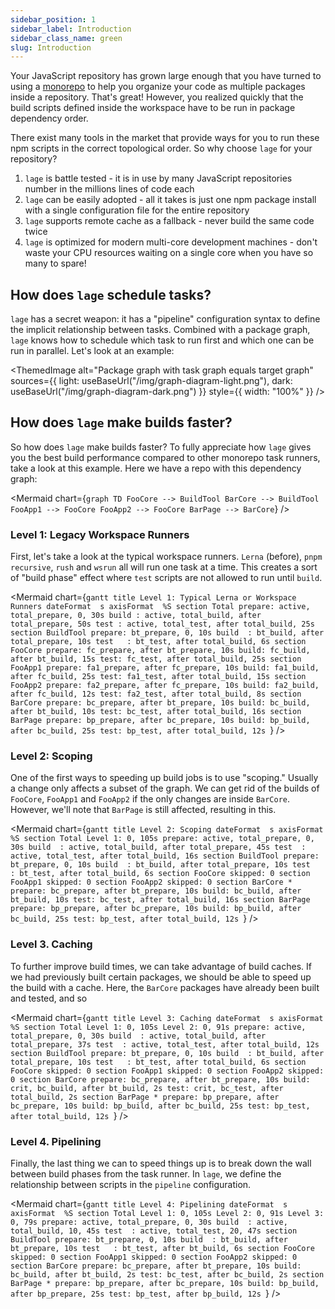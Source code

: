 ```yaml
---
sidebar_position: 1
sidebar_label: Introduction
sidebar_class_name: green
slug: Introduction
---
```



Your JavaScript repository has grown large enough that you have turned to using a [monorepo](https://monorepo.tools) to help you organize your code as multiple packages inside a repository. That's great! However, you realized quickly that the build scripts defined inside the workspace have to be run in package dependency order.

There exist many tools in the market that provide ways for you to run these npm scripts in the correct topological order. So why choose `lage` for your repository?

1. `lage` is battle tested - it is in use by many JavaScript repositories number in the millions lines of code each
2. `lage` can be easily adopted - all it takes is just one npm package install with a single configuration file for the entire repository
3. `lage` supports remote cache as a fallback - never build the same code twice
4. `lage` is optimized for modern multi-core development machines - don't waste your CPU resources waiting on a single core when you have so many to spare!

## How does `lage` schedule tasks?

`lage` has a secret weapon: it has a "pipeline" configuration syntax to define the implicit relationship between tasks. Combined with a package graph, `lage` knows how to schedule which task to run first and which one can be run in parallel. Let's look at an example:

<ThemedImage
  alt="Package graph with task graph equals target graph"
  sources={{
    light: useBaseUrl("/img/graph-diagram-light.png"),
    dark: useBaseUrl("/img/graph-diagram-dark.png")
  }}
  style={{
    width: "100%"
  }}
/>

## How does `lage` make builds faster?

So how does `lage` make builds faster? To fully appreciate how `lage` gives you the best build performance compared to other monorepo task runners, take a look at this example. Here we have a repo with this dependency graph:


<Mermaid
  chart={`
graph TD
  FooCore --> BuildTool
  BarCore --> BuildTool
  FooApp1 --> FooCore
  FooApp2 --> FooCore
  BarPage --> BarCore
`}
/>

### Level 1: Legacy Workspace Runners

First, let's take a look at the typical workspace runners. `Lerna` (before), `pnpm recursive`, `rush` and `wsrun` all will run one task at a time. This creates a sort of "build phase" effect where `test` scripts are not allowed to run until `build`.

<Mermaid
  chart={`gantt
  title Level 1: Typical Lerna or Workspace Runners
  dateFormat  s
  axisFormat  %S
  section Total
    prepare: active, total_prepare, 0, 30s
    build : active, total_build, after total_prepare, 50s
    test : active, total_test, after total_build, 25s
  section BuildTool
    prepare: bt_prepare, 0, 10s
    build  : bt_build, after total_prepare, 10s
    test   : bt_test, after total_build, 6s
  section FooCore
    prepare: fc_prepare, after bt_prepare, 10s
    build: fc_build, after bt_build, 15s
    test: fc_test, after total_build, 25s
  section FooApp1
    prepare: fa1_prepare, after fc_prepare, 10s
    build: fa1_build, after fc_build, 25s
    test: fa1_test, after total_build, 15s
  section FooApp2
    prepare: fa2_prepare, after fc_prepare, 10s
    build: fa2_build, after fc_build, 12s
    test: fa2_test, after total_build, 8s
  section BarCore
    prepare: bc_prepare, after bt_prepare, 10s
    build: bc_build, after bt_build, 10s
    test: bc_test, after total_build, 16s
  section BarPage
    prepare: bp_prepare, after bc_prepare, 10s
    build: bp_build, after bc_build, 25s
    test: bp_test, after total_build, 12s
`}
/>

### Level 2: Scoping

One of the first ways to speeding up build jobs is to use "scoping." Usually a change only affects a subset of the graph. We can get rid of the builds of `FooCore`, `FooApp1` and `FooApp2` if the only changes are inside `BarCore`. However, we'll note that `BarPage` is still affected, resulting in this.

<Mermaid
  chart={`gantt
  title Level 2: Scoping
  dateFormat  s
  axisFormat  %S
  section Total
    Level 1: 0, 105s
    prepare: active, total_prepare, 0, 30s
    build  : active, total_build, after total_prepare, 45s
    test  : active, total_test, after total_build, 16s
	section BuildTool
    prepare: bt_prepare, 0, 10s
    build  : bt_build, after total_prepare, 10s
    test   : bt_test, after total_build, 6s
	section FooCore
	  skipped: 0
  section FooApp1
	  skipped: 0
  section FooApp2
	  skipped: 0
  section BarCore *
    prepare: bc_prepare, after bt_prepare, 10s
    build: bc_build, after bt_build, 10s
    test: bc_test, after total_build, 16s
  section BarPage
    prepare: bp_prepare, after bc_prepare, 10s
    build: bp_build, after bc_build, 25s
    test: bp_test, after total_build, 12s
`}
/>

### Level 3. Caching

To further improve build times, we can take advantage of build caches. If we had previously built certain packages, we should be able to speed up the build with a cache. Here, the `BarCore` packages have already been built and tested, and so

<Mermaid
  chart={`gantt
  title Level 3: Caching
  dateFormat  s
  axisFormat  %S
  section Total
    Level 1: 0, 105s
    Level 2: 0, 91s
    prepare: active, total_prepare, 0, 30s
    build  : active, total_build, after total_prepare, 37s
    test  : active, total_test, after total_build, 12s
	section BuildTool
    prepare: bt_prepare, 0, 10s
    build  : bt_build, after total_prepare, 10s
    test   : bt_test, after total_build, 6s
	section FooCore
	  skipped: 0
  section FooApp1
	  skipped: 0
  section FooApp2
	  skipped: 0
  section BarCore
    prepare: bc_prepare, after bt_prepare, 10s
    build: crit, bc_build, after bt_build, 2s
    test: crit, bc_test, after total_build, 2s
  section BarPage *
    prepare: bp_prepare, after bc_prepare, 10s
    build: bp_build, after bc_build, 25s
    test: bp_test, after total_build, 12s
`}
/>

### Level 4. Pipelining

Finally, the last thing we can to speed things up is to break down the wall between build phases from the task runner. In `lage`, we define the relationship between scripts in the `pipeline` configuration.

<Mermaid
  chart={`gantt
  title Level 4: Pipelining
  dateFormat  s
  axisFormat  %S
  section Total
    Level 1: 0, 105s
    Level 2: 0, 91s
    Level 3: 0, 79s
    prepare: active, total_prepare, 0, 30s
    build  : active, total_build, 10, 45s
    test  : active, total_test, 20, 47s
	section BuildTool
    prepare: bt_prepare, 0, 10s
    build  : bt_build, after bt_prepare, 10s
    test   : bt_test, after bt_build, 6s
	section FooCore
	  skipped: 0
  section FooApp1
	  skipped: 0
  section FooApp2
	  skipped: 0
  section BarCore
    prepare: bc_prepare, after bt_prepare, 10s
    build: bc_build, after bt_build, 2s
    test: bc_test, after bc_build, 2s
  section BarPage *
    prepare: bp_prepare, after bc_prepare, 10s
    build: bp_build, after bp_prepare, 25s
    test: bp_test, after bp_build, 12s
`}
/>
